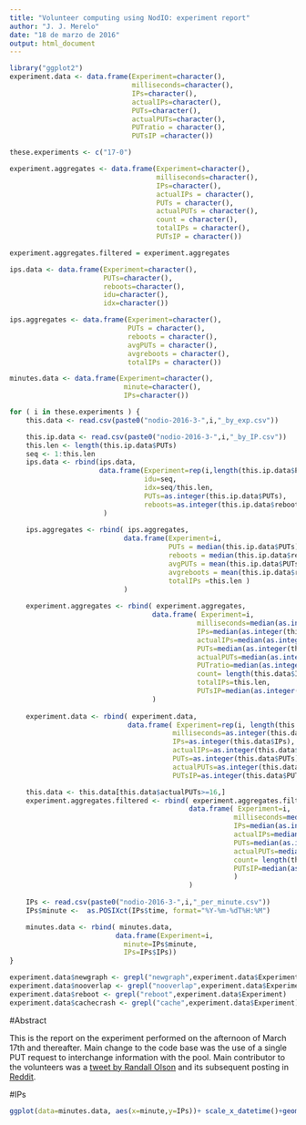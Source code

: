 ```yaml
---
title: "Volunteer computing using NodIO: experiment report"
author: "J. J. Merelo"
date: "18 de marzo de 2016"
output: html_document
---
```


```r

library("ggplot2")
experiment.data <- data.frame(Experiment=character(),
                              milliseconds=character(),                           
                              IPs=character(), 
                              actualIPs=character(),
                              PUTs=character(),
                              actualPUTs=character(),
                              PUTratio = character(),
                              PUTsIP =character())

these.experiments <- c("17-0")

experiment.aggregates <- data.frame(Experiment=character(),
                                    milliseconds=character(),
                                    IPs=character(),
                                    actualIPs = character(),
                                    PUTs = character(),
                                    actualPUTs = character(),
                                    count = character(),
                                    totalIPs = character(),
                                    PUTsIP = character())

experiment.aggregates.filtered = experiment.aggregates

ips.data <- data.frame(Experiment=character(),                      
                       PUTs=character(),
                       reboots=character(),
                       idu=character(),
                       idx=character())

ips.aggregates <- data.frame(Experiment=character(),
                             PUTs = character(),
                             reboots = character(),
                             avgPUTs = character(),
                             avgreboots = character(),
                             totalIPs = character())

minutes.data <- data.frame(Experiment=character(),                      
                            minute=character(),
                            IPs=character())

for ( i in these.experiments ) {
    this.data <- read.csv(paste0("nodio-2016-3-",i,"_by_exp.csv"))

    this.ip.data <- read.csv(paste0("nodio-2016-3-",i,"_by_IP.csv"))
    this.len <- length(this.ip.data$PUTs)
    seq <- 1:this.len
    ips.data <- rbind(ips.data,
                      data.frame(Experiment=rep(i,length(this.ip.data$PUTs)),
                                 idu=seq,
                                 idx=seq/this.len,
                                 PUTs=as.integer(this.ip.data$PUTs),
                                 reboots=as.integer(this.ip.data$reboots))
                       )
    
    ips.aggregates <- rbind( ips.aggregates,
                            data.frame(Experiment=i,
                                       PUTs = median(this.ip.data$PUTs),
                                       reboots = median(this.ip.data$reboots),
                                       avgPUTs = mean(this.ip.data$PUTs),
                                       avgreboots = mean(this.ip.data$reboots),
                                       totalIPs =this.len )
                            )
    
    experiment.aggregates <- rbind( experiment.aggregates,
                                   data.frame( Experiment=i,                   
                                              milliseconds=median(as.integer(this.data$milliseconds)),
                                              IPs=median(as.integer(this.data$IPs)),
                                              actualIPs=median(as.integer(this.data$actualIPs)),
                                              PUTs=median(as.integer(this.data$PUTs)),
                                              actualPUTs=median(as.integer(this.data$actualPUTs)),
                                              PUTratio=median(as.integer(this.data$actualPUTs)/as.integer(this.data$PUTs)),
                                              count= length(this.data$IPs),
                                              totalIPs=this.len,
                                              PUTsIP=median(as.integer(this.data$PUTs)/as.integer(this.data$IPs)))
                                   )
    
    experiment.data <- rbind( experiment.data,
                             data.frame( Experiment=rep(i, length(this.data$IPs)),                   
                                        milliseconds=as.integer(this.data$milliseconds),
                                        IPs=as.integer(this.data$IPs),
                                        actualIPs=as.integer(this.data$actualIPs),
                                        PUTs=as.integer(this.data$PUTs),
                                        actualPUTs=as.integer(this.data$actualPUTs),
                                        PUTsIP=as.integer(this.data$PUTs)/as.integer(this.data$IPs)))

    this.data <- this.data[this.data$actualPUTs>=16,]
    experiment.aggregates.filtered <- rbind( experiment.aggregates.filtered,
                                            data.frame( Experiment=i,                   
                                                       milliseconds=median(as.integer(this.data$milliseconds)),
                                                       IPs=median(as.integer(this.data$IPs)),
                                                       actualIPs=median(as.integer(this.data$actualIPs)),
                                                       PUTs=median(as.integer(this.data$PUTs)),
                                                       actualPUTs=median(as.integer(this.data$actualPUTs)),
                                                       count= length(this.data$IPs),
                                                       PUTsIP=median(as.integer(this.data$PUTs)/as.integer(this.data$IPs))
                                                       )
                                            )
    
    IPs <- read.csv(paste0("nodio-2016-3-",i,"_per_minute.csv"))
    IPs$minute <-  as.POSIXct(IPs$time, format="%Y-%m-%dT%H:%M")

    minutes.data <- rbind( minutes.data,
                          data.frame(Experiment=i,                      
                            minute=IPs$minute,
                            IPs=IPs$IPs))
}

experiment.data$newgraph <- grepl("newgraph",experiment.data$Experiment)
experiment.data$nooverlap <- grepl("nooverlap",experiment.data$Experiment)
experiment.data$reboot <- grepl("reboot",experiment.data$Experiment)
experiment.data$cachecrash <- grepl("cache",experiment.data$Experiment)

```

#Abstract

This is the report on the experiment performed on the afternoon of March 17th and thereafter. Main change to the code base was the use of a single PUT request to interchange information with the pool. Main contributor to the volunteers was a [tweet by Randall Olson](https://twitter.com/randal_olson/status/710534806090682368) and its subsequent posting in [Reddit](https://twitter.com/PureValueLtd/status/710543530503102464).

#IPs

```r
ggplot(data=minutes.data, aes(x=minute,y=IPs))+ scale_x_datetime()+geom_line()+stat_smooth()

```

